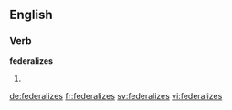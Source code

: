 ==English==

===Verb===
'''federalizes'''

# {{en-third-person singular of|federalize}}

[[de:federalizes]]
[[fr:federalizes]]
[[sv:federalizes]]
[[vi:federalizes]]